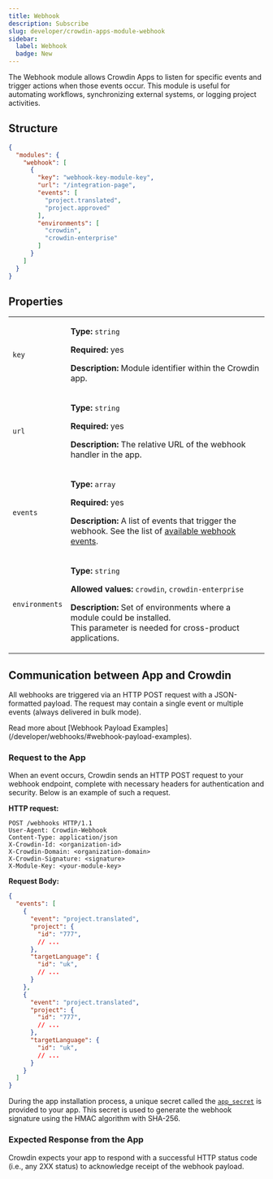 ```yaml
---
title: Webhook
description: Subscribe
slug: developer/crowdin-apps-module-webhook
sidebar:
  label: Webhook
  badge: New
---
```



The Webhook module allows Crowdin Apps to listen for specific events and trigger actions when those events occur. This module is useful for automating workflows, synchronizing external systems, or logging project activities.

## Structure

```json title="manifest.json"
{
  "modules": {
    "webhook": [
      {
        "key": "webhook-key-module-key",
        "url": "/integration-page",
        "events": [
          "project.translated",
          "project.approved"
        ],
        "environments": [
          "crowdin",
          "crowdin-enterprise"
        ]
      }
    ]
  }
}
```

## Properties

<table>
  <tbody>
    <tr>
      <td><code>key</code></td>
      <td>
        <p><strong>Type:</strong> <code>string</code></p>
        <p><strong>Required:</strong> yes</p>
        <p><strong>Description:</strong> Module identifier within the Crowdin app.</p>
      </td>
    </tr>
    <tr>
      <td><code>url</code></td>
      <td>
        <p><strong>Type:</strong> <code>string</code></p>
        <p><strong>Required:</strong> yes</p>
        <p><strong>Description:</strong> The relative URL of the webhook handler in the app.</p>
      </td>
    </tr>
    <tr>
      <td><code>events</code></td>
      <td>
        <p><strong>Type:</strong> <code>array</code></p>
        <p><strong>Required:</strong> yes</p>
        <p><strong>Description:</strong> A list of events that trigger the webhook. See the list of <a href="/developer/webhooks/#events" target="_blank">available webhook events</a>.</p>
      </td>
    </tr>
    <tr>
      <td><code class="whitespace-nowrap">environments</code></td>
      <td>
        <p><strong>Type:</strong> <code>string</code></p>
        <p><strong>Allowed values:</strong> <code>crowdin</code>, <code>crowdin-enterprise</code></p>
        <p><strong>Description:</strong> Set of environments where a module could be installed.<br/>
        This parameter is needed for cross-product applications.</p>
      </td>
    </tr>
  </tbody>
</table>

## Communication between App and Crowdin

All webhooks are triggered via an HTTP POST request with a JSON-formatted payload. The request may contain a single event or multiple events (always delivered in bulk mode).

<ReadMore>
  Read more about [Webhook Payload Examples](/developer/webhooks/#webhook-payload-examples).
</ReadMore>

### Request to the App

When an event occurs, Crowdin sends an HTTP POST request to your webhook endpoint, complete with necessary headers for authentication and security. Below is an example of such a request.

**HTTP request:**

```
POST /webhooks HTTP/1.1
User-Agent: Crowdin-Webhook
Content-Type: application/json
X-Crowdin-Id: <organization-id>
X-Crowdin-Domain: <organization-domain>
X-Crowdin-Signature: <signature>
X-Module-Key: <your-module-key>
```

**Request Body:**

```json
{
  "events": [
    {
      "event": "project.translated",
      "project": {
        "id": "777",
        // ...
      },
      "targetLanguage": {
        "id": "uk",
        // ...
      }
    },
    {
      "event": "project.translated",
      "project": {
        "id": "777",
        // ...
      },
      "targetLanguage": {
        "id": "uk",
        // ...
      }
    }
  ]
}
```

During the app installation process, a unique secret called the [`app_secret`](/developer/crowdin-apps-installation/#installed-event-communication-flow) is provided to your app. This secret is used to generate the webhook signature using the HMAC algorithm with SHA-256.

### Expected Response from the App

Crowdin expects your app to respond with a successful HTTP status code (i.e., any 2XX status) to acknowledge receipt of the webhook payload.
